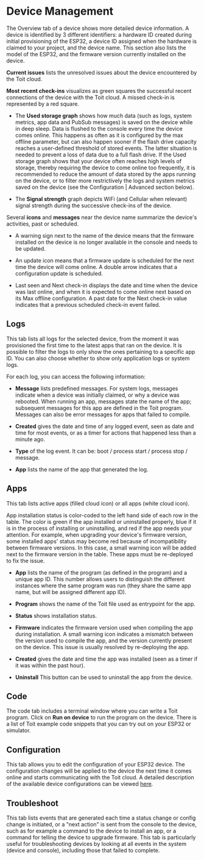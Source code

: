 # Device Management

The Overview tab of a device shows more detailed device information. A device is identified by 3 different identifiers: a hardware ID created during initial provisioning of the ESP32, a device ID assigned when the hardware is claimed to your project, and the device name.
This section also lists the model of the ESP32, and the firmware version currently installed on the device.

**Current issues** lists the unresolved issues about the device encountered by the Toit cloud.

**Most recent check-ins** visualizes as green squares the successful recent connections of the device with the Toit cloud.
A missed check-in is represented by a red square.

- The **Used storage graph** shows how much data (such as logs, system metrics, app data and PubSub messages) is saved on the device while in deep sleep.
  Data is flushed to the console every time the device comes online. This happens as often as it is configured by the max offline parameter, but can also happen sooner if the flash drive capacity reaches a user-defined threshold of stored events.
  The latter situation is needed to prevent a loss of data due to a full flash drive.
  If the Used storage graph shows that your device often reaches high levels of storage, thereby requiring the device to come online too frequently, it is recommended to reduce the amount of data stored by the apps running on the device, or to filter more restrictively the logs and system metrics saved on the device (see the Configuration | Advanced section below).

- The **Signal strength** graph depicts WiFi (and Cellular when relevant) signal strength during the successive check-ins of the device.

Several **icons** and **messages** near the device name summarize the device's activities, past or scheduled.

- A warning sign next to the name of the device means that the firmware installed on the device is no longer available in the console and needs to be updated.

- An update icon means that a firmware update is scheduled for the next time the device will come online. A double arrow indicates that a configuration update is scheduled.

- Last seen and Next check-in displays the date and time when the device was last online, and when it is expected to come online next based on its Max offline configuration. A past date for the Next check-in value indicates that a previous scheduled check-in event failed.

## Logs

This tab lists all logs for the selected device, from the moment it was provisioned the first time to the latest apps that ran on the device.
It is possible to filter the logs to only show the ones pertaining to a specific app ID.
You can also choose whether to show only application logs or system logs.

For each log, you can access the following information:

- **Message** lists predefined messages. For system logs, messages indicate when a device was initially claimed, or why a device was rebooted. When running an app, messages state the name of the app; subsequent messages for this app are defined in the Toit program. Messages can also be error messages for apps that failed to compile.

- **Created** gives the date and time of any logged event, seen as date and time for most events, or as a timer for actions that happened less than a minute ago.

- **Type** of the log event. It can be: boot / process start / process stop / message.

- **App** lists the name of the app that generated the log.

## Apps

This tab lists active apps (filled cloud icon) or all apps (white cloud icon).

App installation status is color-coded to the left hand side of each row in the table. The color is green if the app installed or uninstalled properly, blue if it is in the process of installing or uninstalling, and red if the app needs your attention. For example, when upgrading your device's firmware version, some installed apps' status may become red because of incompatibility between firmware versions. In this case, a small warning icon will be added next to the firmware version in the table. These apps must be re-deployed to fix the issue.

- **App** lists the name of the program (as defined in the program) and a unique app ID. This number allows users to distinguish the different instances where the same program was run (they share the same app name, but will be assigned different app ID).

- **Program** shows the name of the Toit file used as entrypoint for the app.

- **Status** shows installation status.

- **Firmware** indicates the firmware version used when compiling the app during installation. A small warning icon indicates a mismatch between the version used to compile the app, and the version currently present on the device. This issue is usually resolved by re-deploying the app.
- **Created** gives the date and time the app was installed (seen as a timer if it was within the past hour).
- **Uninstall** This button can be used to uninstall the app from the device.

## Code

The code tab includes a terminal window where you can write a Toit program. Click on **Run on device** to run the program on the device.
There is a list of Toit example code snippets that you can try out on your ESP32 or simulator.

## Configuration

This tab allows you to edit the configuration of your ESP32 device.
The configuration changes will be applied to the device the next time it comes online and starts communicating with the Toit cloud.
A detailed description of the available device configurations can be viewed [here](../deviceconfig).

## Troubleshoot

This tab lists events that are generated each time a status change or config change is initiated, or a "next action" is sent from the console to the device, such as for example a command to the device to install an app, or a command for telling the device to upgrade firmware. This tab is particularly useful for troubleshooting devices by looking at all events in the system (device and console), including those that failed to complete.
